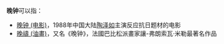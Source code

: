 '''晚钟'''可以指：
* [[晚钟_(电影)|晚钟 (电影)]]，1988年中国大陆[[陶泽如|陶泽如]]主演反应抗日题材的电影
* [[晚禱_(油畫)|晚禱 (油畫)]]，又名《晚钟》，法國巴比松派畫家讓-弗朗索瓦·米勒最著名作品

{{disambig|cat=二字作品消歧義}}